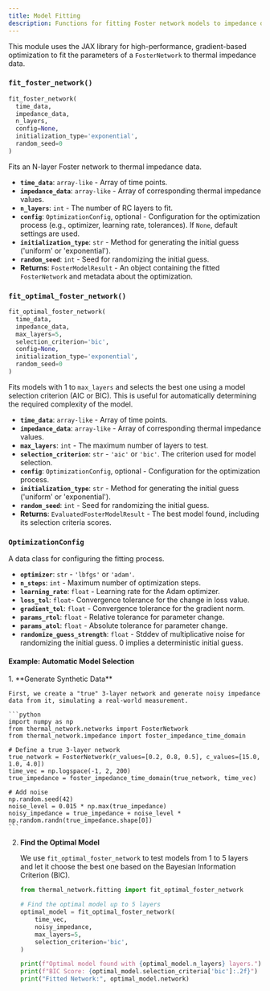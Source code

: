 ```yaml
---
title: Model Fitting
description: Functions for fitting Foster network models to impedance data.
---
```


This module uses the JAX library for high-performance, gradient-based optimization to fit the parameters of a `FosterNetwork` to thermal impedance data.

### `fit_foster_network()`

```python
fit_foster_network(
  time_data,
  impedance_data,
  n_layers,
  config=None,
  initialization_type='exponential',
  random_seed=0
)
```

Fits an N-layer Foster network to thermal impedance data.

-   **`time_data`**: `array-like` - Array of time points.
-   **`impedance_data`**: `array-like` - Array of corresponding thermal impedance values.
-   **`n_layers`**: `int` - The number of RC layers to fit.
-   **`config`**: `OptimizationConfig`, optional - Configuration for the optimization process (e.g., optimizer, learning rate, tolerances). If `None`, default settings are used.
-   **`initialization_type`**: `str` - Method for generating the initial guess ('uniform' or 'exponential').
-   **`random_seed`**: `int` - Seed for randomizing the initial guess.
-   **Returns**: `FosterModelResult` - An object containing the fitted `FosterNetwork` and metadata about the optimization.

### `fit_optimal_foster_network()`

```python
fit_optimal_foster_network(
  time_data,
  impedance_data,
  max_layers=5,
  selection_criterion='bic',
  config=None,
  initialization_type='exponential',
  random_seed=0
)
```

Fits models with 1 to `max_layers` and selects the best one using a model selection criterion (AIC or BIC). This is useful for automatically determining the required complexity of the model.

-   **`time_data`**: `array-like` - Array of time points.
-   **`impedance_data`**: `array-like` - Array of corresponding thermal impedance values.
-   **`max_layers`**: `int` - The maximum number of layers to test.
-   **`selection_criterion`**: `str` - `'aic'` or `'bic'`. The criterion used for model selection.
-   **`config`**: `OptimizationConfig`, optional - Configuration for the optimization process.
-   **`initialization_type`**: `str` - Method for generating the initial guess ('uniform' or 'exponential').
-   **`random_seed`**: `int` - Seed for randomizing the initial guess.
-   **Returns**: `EvaluatedFosterModelResult` - The best model found, including its selection criteria scores.

### `OptimizationConfig`
A data class for configuring the fitting process.

-   **`optimizer`**: `str` - `'lbfgs'` or `'adam'`.
-   **`n_steps`**: `int` - Maximum number of optimization steps.
-   **`learning_rate`**: `float` - Learning rate for the Adam optimizer.
-   **`loss_tol`**: `float`- Convergence tolerance for the change in loss value.
-   **`gradient_tol`**: `float` - Convergence tolerance for the gradient norm.
-   **`params_rtol`**: `float` - Relative tolerance for parameter change.
-   **`params_atol`**: `float` - Absolute tolerance for parameter change.
-   **`randomize_guess_strength`**: `float` - Stddev of multiplicative noise for
                                    randomizing the initial guess. 0 implies
                                    a deterministic initial guess.

#### Example: Automatic Model Selection

<Steps>
1.  **Generate Synthetic Data**

    First, we create a "true" 3-layer network and generate noisy impedance data from it, simulating a real-world measurement.

    ```python
    import numpy as np
    from thermal_network.networks import FosterNetwork
    from thermal_network.impedance import foster_impedance_time_domain

    # Define a true 3-layer network
    true_network = FosterNetwork(r_values=[0.2, 0.8, 0.5], c_values=[15.0, 1.0, 4.0])
    time_vec = np.logspace(-1, 2, 200)
    true_impedance = foster_impedance_time_domain(true_network, time_vec)

    # Add noise
    np.random.seed(42)
    noise_level = 0.015 * np.max(true_impedance)
    noisy_impedance = true_impedance + noise_level * np.random.randn(true_impedance.shape[0])
    ```

2.  **Find the Optimal Model**

    We use `fit_optimal_foster_network` to test models from 1 to 5 layers and let it choose the best one based on the Bayesian Information Criterion (BIC).

    ```python
    from thermal_network.fitting import fit_optimal_foster_network

    # Find the optimal model up to 5 layers
    optimal_model = fit_optimal_foster_network(
        time_vec,
        noisy_impedance,
        max_layers=5,
        selection_criterion='bic',
    )

    print(f"Optimal model found with {optimal_model.n_layers} layers.")
    print(f"BIC Score: {optimal_model.selection_criteria['bic']:.2f}")
    print("Fitted Network:", optimal_model.network)
    ```
</Steps>

